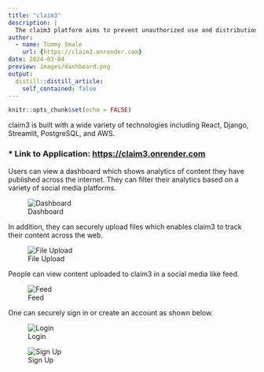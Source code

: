```yaml
---
title: "claim3"
description: |
  The claim3 platform aims to prevent unauthorized use and distribution of copyrighted content, providing content creators with a robust tool for protecting their intellectual property.
author:
  - name: Tommy Smale
    url: {https://claim3.onrender.com}
date: 2024-03-04
preview: images/dashboard.png
output:
  distill::distill_article:
    self_contained: false
---
```


```r
knitr::opts_chunk$set(echo = FALSE)
```

claim3 is built with a wide variety of technologies including React, Django, Streamlit, PostgreSQL, and AWS.

### * **Link to Application:** <https://claim3.onrender.com>

Users can view a dashboard which shows analytics of content they have published across the internet.
They can filter their analytics based on a variety of social media platforms.

![Dashboard](images/dashboard.png)

In addition, they can securely upload files which enables claim3 to track their content across the web.

![File Upload](images/file-upload.png)

People can view content uploaded to claim3 in a social media like feed.

![Feed](images/feed.png)

One can securely sign in or create an account as shown below.

![Login](images/sign-in.png)

![Sign Up](images/sign-up.png)


